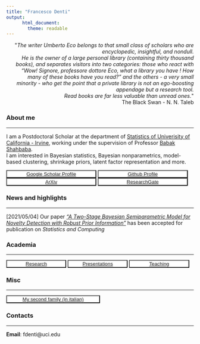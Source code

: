 ```yaml
---
title: "Francesco Denti"
output: 
      html_document:
        theme: readable
---
```


  
  <div style="text-align: right"> <p>&quot;<em>The writer Umberto Eco belongs to that small class of scholars who are encyclopedic, insightful, and nondull.<br>He is the owner of a large personal library (containing thirty thousand books), and separates visitors into two categories: those who react with “Wow! Signore, professore dottore Eco, what a library you have ! How many of these books have you read?” and the others - a very small minority - who get the point that a private library is not an ego-boosting appendage but a research tool.<br> Read books are far less valuable than unread ones.</em>&quot; <br> The Black Swan - N. N. Taleb</p>
  </div>
  
  
  
### About me
  
---
  
I am a Postdoctoral Scholar at the department of [Statistics of Univerisity of California - Irvine](https://www.stat.uci.edu/), working under the supervision of Professor [Babak Shahbaba](https://www.ics.uci.edu/~babaks/).  
I am interested in Bayesian statistics, Bayesian nonparametrics, model-based clustering, shrinkage priors, latent factor representation and more.  

<!---
* [Github Profile](https://github.com/Fradenti)
* [Google Scholar Profile](https://scholar.google.com/citations?user=DLiw19MAAAAJ&hl=en)
-->

<button type="button" name="button" class="btn" style="background-color:white;color:blue;width: 48%;">[Google Scholar Profile](https://scholar.google.com/citations?user=DLiw19MAAAAJ&hl=en)</button>
<button type="button" name="button" class="btn" style="background-color:white;color:blue;width: 48%;">[Github Profile](https://github.com/Fradenti)</button>  
<button type="button" name="button" class="btn" style="background-color:white;color:blue;width: 48%;">[ArXiv](https://arxiv.org/search/?searchtype=author&query=Denti%2C+F)</button>
<button type="button" name="button" class="btn" style="background-color:white;color:blue;width: 48%;">[ResearchGate](https://www.researchgate.net/profile/Francesco-Denti-2)</button>

### News and highlights

---

[2021/05/04] Our paper [*"A Two-Stage Bayesian Semiparametric Model for Novelty Detection with Robust Prior Information"*](https://arxiv.org/abs/2006.09012)  has been accepted for publication on *Statistics and Computing*
 
### Academia

---

<!---
* [Research](/Rmarkdowns/Research)
* [Presentations](/Rmarkdowns/ConferencesAndTalks)
* [Teaching](/Teaching)
--->

<button type="button" name="button" class="btn" style="background-color:white;color:blue;width: 32%;">[Research](/Rmarkdowns/Research)</button>
<button type="button" name="button" class="btn" style="background-color:white;color:blue;width: 32%;">[Presentations](/Rmarkdowns/ConferencesAndTalks)</button>
<button type="button" name="button" class="btn" style="background-color:white;color:blue;width: 32%;">[Teaching](/Teaching)</button>


### Misc

---

<button type="button" name="button" class="btn" style="background-color:white;color:blue;width: 50%;">[My second family (in italian)](http://www.compagniameteor.it/)</button>

### Contacts

---

**Email**: fdenti@uci.edu

